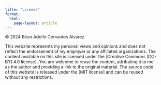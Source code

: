 ```yaml
---
title: "License"
format: 
  html:
    page-layout: article
---
```


© 2024 Brian Adolfo Cervantes Alvarez

This website represents my personal views and opinions and does not reflect the endorsement of my employer or any affiliated organizations. The content available on this site is licensed under the [Creative Commons (CC-BY) 4.0 license]. You are welcome to reuse the content, attributing it to me as the author and providing a link to the original material. The source code of this website is released under the [MIT license] and can be reused without any restrictions.